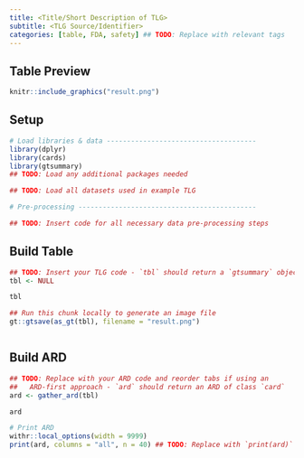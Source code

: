 ```yaml
---
title: <Title/Short Description of TLG>
subtitle: <TLG Source/Identifier>
categories: [table, FDA, safety] ## TODO: Replace with relevant tags
---
```


::: panel-tabset
## Table Preview

```r
knitr::include_graphics("result.png")
```

## Setup

```r
# Load libraries & data -------------------------------------
library(dplyr)
library(cards)
library(gtsummary)
## TODO: Load any additional packages needed

## TODO: Load all datasets used in example TLG

# Pre-processing --------------------------------------------

## TODO: Insert code for all necessary data pre-processing steps
```

## Build Table

```r
## TODO: Insert your TLG code - `tbl` should return a `gtsummary` object
tbl <- NULL

tbl
```

```r
## Run this chunk locally to generate an image file
gt::gtsave(as_gt(tbl), filename = "result.png")
```

```r
```

## Build ARD

```r
## TODO: Replace with your ARD code and reorder tabs if using an
##   ARD-first approach - `ard` should return an ARD of class `card`
ard <- gather_ard(tbl)

ard
```

```r
# Print ARD
withr::local_options(width = 9999)
print(ard, columns = "all", n = 40) ## TODO: Replace with `print(ard)` if `ard` is a list of ARDs
```

:::
